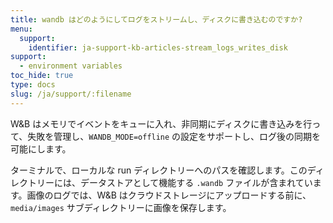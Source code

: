 ```yaml
---
title: wandb はどのようにしてログをストリームし、ディスクに書き込むのですか?
menu:
  support:
    identifier: ja-support-kb-articles-stream_logs_writes_disk
support:
  - environment variables
toc_hide: true
type: docs
slug: /ja/support/:filename
---
```

W&B はメモリでイベントをキューに入れ、非同期にディスクに書き込みを行って、失敗を管理し、`WANDB_MODE=offline` の設定をサポートし、ログ後の同期を可能にします。

ターミナルで、ローカルな run ディレクトリーへのパスを確認します。このディレクトリーには、データストアとして機能する `.wandb` ファイルが含まれています。画像のログでは、W&B はクラウドストレージにアップロードする前に、`media/images` サブディレクトリーに画像を保存します。